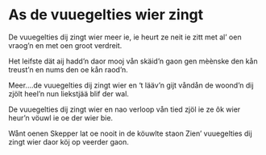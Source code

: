 
# As de vuuegelties wier zingt

<PoemAudio src={fragment} performer={readers.anja} />

<PoemText>

De vuuegelties dij zingt wier
meer ie, ie heurt ze neit
ie zitt met al’ oen vraog’n
en met oen groot verdreit.

Het leifste dät aij hadd’n
daor mooj vån skäid’n gaon
gen mèènske den kån treust’n
en nums den oe kån raod’n.

Meer....de vuuegelties dij zingt wier
en ‘t lääv’n gijt våndån
de woond’n dij zjölt heel’n
nun liekstjää blif der wal.

De vuuegelties dij zingt wier
en nao verloop vån tied
zjöl ie ze ôk wier heur’n
vöuwl ie oe der wier bie.

Wånt oenen Skepper lat oe
nooit in de köuwlte staon
Zien’ vuuegelties dij zingt wier
daor köj op veerder gaon.

</PoemText>
